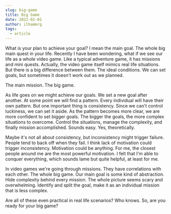 ```yaml
---
slug: big-game
title: Big Game
date: 2022-02-01
author: ilhammrg
tags:
  - article
---
```

What is your plan to achieve your goal? I mean the main goal. The whole big main quest in your life. Recently I have been wondering, what if we see our life as a whole video game. Like a typical adventure game, it has missions and mini quests. Actually, the video game itself mimics real life situations. But there is a big difference between them. The ideal conditions. We can set goals, but sometimes it doesn't work out as we planned. 

The main mission. The big game. 

As life goes on we might achieve our goals. We set a new goal after another. At some point we will find a pattern. Every individual will have their own pattern. But one important thing is consistency. Since we can't control luckiness, we can set it aside. As the pattern becomes more clear, we are more confident to set bigger goals. The bigger the goals, the more complex situations to overcome. Control the situations, manage the complexity, and finally mission accomplished. Sounds easy. Yes, theoretically.

Maybe it's not all about consistency, but inconsistency might trigger failure. People tend to back off when they fail. I think lack of motivation could trigger inconsistency. Motivation could be anything. For me, the closest people around me are the most powerful motivation. I felt that I'm able to conquer everything, which sounds lame but quite helpful, at least for me. 

In video games we're going through missions. They have correlations with each other. The whole big game. Our main goal is some kind of abstraction. Hide complexity behind every mission. The whole picture seems scary and overwhelming. Identify and split the goal, make it as an individual mission that is less complex. 

Are all of these even practical in real life scenarios? Who knows. So, are you ready for your big game?